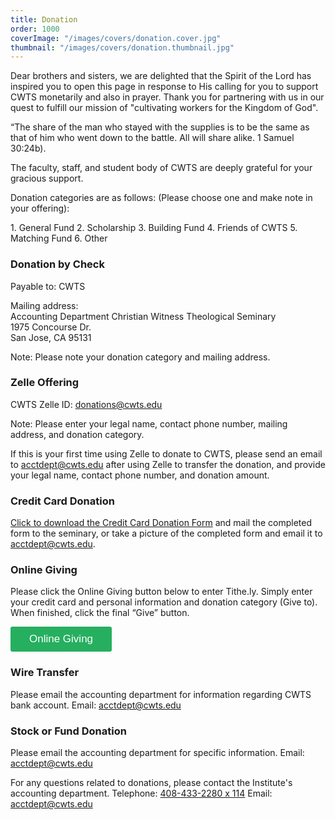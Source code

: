 ```yaml
---
title: Donation
order: 1000
coverImage: "/images/covers/donation.cover.jpg"
thumbnail: "/images/covers/donation.thumbnail.jpg"
---
```




<div class="w-full md:w-3/5 lg:w-2/5 m-4 max-lg:mx-auto lg:float-right">
  <Youtube id="TZGecfDvtAs" title={Site.coverVideoTitle("en")} />
</div>

Dear brothers and sisters, we are delighted that the Spirit of the Lord has inspired you to open this page in response to His calling for you to support CWTS monetarily and also in prayer. Thank you for partnering with us in our quest to fulfill our mission of "cultivating workers for the Kingdom of God".

“The share of the man who stayed with the supplies is to be the same as that of him who went down to the battle. All will share alike. 1 Samuel 30:24b).

The faculty, staff, and student body of CWTS are deeply grateful for your gracious support.

<p class="text-maxpurple font-senibold">
  Donation categories are as follows: (Please choose one and make note in your
  offering):
</p>

<p>
  1. General Fund 2. Scholarship 3. Building Fund 4. Friends of CWTS 5. Matching
  Fund 6. Other
</p>

<div class="bg-white p-4 mt-6 mb-6 font-semibold">
<h3 class="mt-0 border-b border-maxpurple">Donation by Check</h3>

Payable to: CWTS

Mailing address:\
Accounting Department Christian Witness Theological Seminary\
1975 Concourse Dr.\
San Jose, CA 95131

Note: Please note your donation category and mailing address.

</div>
<div class="bg-white p-4 mt-6 mb-6 font-semibold">
<h3 class="mt-0 border-b border-maxpurple">Zelle Offering</h3>

CWTS Zelle ID: donations@cwts.edu

Note: Please enter your legal name, contact phone number, mailing address, and donation category.

If this is your first time using Zelle to donate to CWTS, please send an email to acctdept@cwts.edu after using Zelle to transfer the donation, and provide your legal name, contact phone number, and donation amount.

</div>
<div class="bg-white p-4 mt-6 mb-6 font-semibold">
<h3 class="mt-0 border-b border-maxpurple">Credit Card Donation</h3>

[Click to download the Credit Card Donation Form](/docs/CreditCardDonationForm2.pdf) and mail the completed form to the seminary, or take a picture of the completed form and email it to acctdept@cwts.edu.

</div>
<div class="bg-white p-4 mt-6 mb-6 font-semibold">
<h3 class="mt-0 border-b border-maxpurple">Online Giving</h3>

Please click the Online Giving button below to enter Tithe.ly. Simply enter your credit card and personal information and donation category (Give to). When finished, click the final “Give” button.

<p>
  <button
    class="tithely-give-btn"
    style="background-color: #26af5f; border: none; color: #fff; padding: 10px 30px; font-size: 17px; cursor: pointer; background-image: none; border-radius: 3px; text-shadow: none; font-weight: normal;"
    data-church-id="217731"
  >
    Online Giving
  </button>
  <script src="https://tithe.ly/widget/v3/give.js?3"></script>
  <script>var tw = create_tithely_widget();</script>
</p>

</div>

<div class="bg-white p-4 mt-6 mb-6 font-semibold">
<h3 class="mt-0 border-b border-maxpurple">Wire Transfer</h3>

Please email the accounting department for information regarding CWTS bank account. Email: acctdept@cwts.edu

</div>

<div class="bg-white p-4 mt-6 mb-6 font-semibold">
<h3 class="mt-0 border-b border-maxpurple">Stock or Fund Donation</h3>

Please email the accounting department for specific information. Email: acctdept@cwts.edu

</div>

For any questions related to donations, please contact the Institute's accounting department. Telephone: [408-433-2280 x 114](tel:+1-408-433-2280,114) Email: acctdept@cwts.edu
